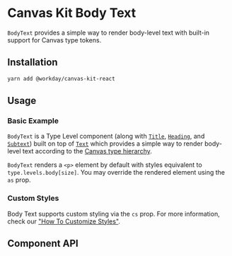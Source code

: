 
<Meta of={BodyTextStories} />

# Canvas Kit Body Text

`BodyText` provides a simple way to render body-level text with built-in support for Canvas type
tokens.

## Installation

```sh
yarn add @workday/canvas-kit-react
```

## Usage

### Basic Example

`BodyText` is a Type Level component (along with [`Title`](/components/text/title/),
[`Heading`](/components/text/heading/), and [`Subtext`](/components/text/subtext/)) built on top of
[`Text`](/components/text/text/) which provides a simple way to render body-level text according to
the [Canvas type hierarchy](/tokens/type/#type-styles).

`BodyText` renders a `<p>` element by default with styles equivalent to `type.levels.body[size]`.
You may override the rendered element using the `as` prop.

<ExampleCodeBlock of={BodyTextStories.Basic} />

### Custom Styles

Body Text supports custom styling via the `cs` prop. For more information, check our
["How To Customize Styles"](https://workday.github.io/canvas-kit/?path=/docs/styling-how-to-customize-styles--page).

## Component API

<SymbolDoc name="BodyText" fileName="/react/" />
